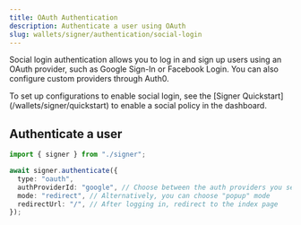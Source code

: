 ```yaml
---
title: OAuth Authentication
description: Authenticate a user using OAuth
slug: wallets/signer/authentication/social-login
---
```





Social login authentication allows you to log in and sign up users using an OAuth provider, such as Google Sign-In or Facebook Login. You can also configure custom providers through Auth0.

<Tip>
  To set up configurations to enable social login, see the [Signer
  Quickstart](/wallets/signer/quickstart) to enable a social policy in the
  dashboard.
</Tip>

## Authenticate a user

<CodeBlocks>

```ts twoslash [example.ts]
import { signer } from "./signer";

await signer.authenticate({
  type: "oauth",
  authProviderId: "google", // Choose between the auth providers you selected to support from your auth policy
  mode: "redirect", // Alternatively, you can choose "popup" mode
  redirectUrl: "/", // After logging in, redirect to the index page
});
```

<Markdown src="../../../shared/signer/signer.mdx" />

</CodeBlocks>
